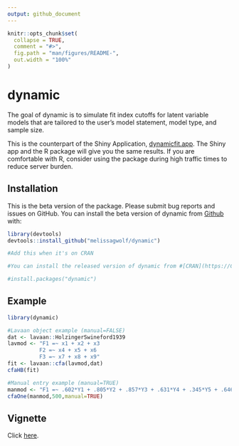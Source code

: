 ```yaml
---
output: github_document
---
```


<!-- README.md is generated from README.Rmd. Please edit that file -->

```r
knitr::opts_chunk$set(
  collapse = TRUE,
  comment = "#>",
  fig.path = "man/figures/README-",
  out.width = "100%"
)
```

# dynamic

<!-- badges: start -->
<!-- badges: end -->

The goal of dynamic is to simulate fit index cutoffs for latent variable models that are tailored to the user's model statement, model type, and sample size. 

This is the counterpart of the Shiny Application, [dynamicfit.app](https://dynamicfit.app/connect/){target="_parent"}.  The Shiny app and the R package will give you the same results.  If you are comfortable with R, consider using the package during high traffic times to reduce server burden.

## Installation

This is the beta version of the package.  Please submit bug reports and issues on GitHub.  You can install the beta version of dynamic from [Github](https://github.com) with:

```r
library(devtools)
devtools::install_github("melissagwolf/dynamic")
```

```r
#Add this when it's on CRAN

#You can install the released version of dynamic from #[CRAN](https://CRAN.R-project.org) with:

#install.packages("dynamic")
```

## Example

```r
library(dynamic)

#Lavaan object example (manual=FALSE)
dat <- lavaan::HolzingerSwineford1939
lavmod <- "F1 =~ x1 + x2 + x3
          F2 =~ x4 + x5 + x6
          F3 =~ x7 + x8 + x9"
fit <- lavaan::cfa(lavmod,dat)
cfaHB(fit)

#Manual entry example (manual=TRUE)
manmod <- "F1 =~ .602*Y1 + .805*Y2 + .857*Y3 + .631*Y4 + .345*Y5 + .646*Y6"
cfaOne(manmod,500,manual=TRUE)
```

## Vignette

Click [here](https://rpubs.com/melissagwolf/847463).
